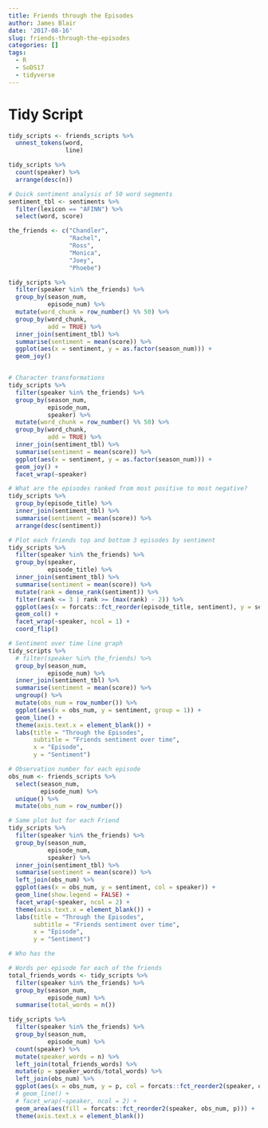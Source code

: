 ```yaml
---
title: Friends through the Episodes
author: James Blair
date: '2017-08-16'
slug: friends-through-the-episodes
categories: []
tags:
  - R
  - SoDS17
  - tidyverse
---
```


# Tidy Script
```r
tidy_scripts <- friends_scripts %>% 
  unnest_tokens(word,
                line)

tidy_scripts %>% 
  count(speaker) %>% 
  arrange(desc(n))

# Quick sentiment analysis of 50 word segments
sentiment_tbl <- sentiments %>% 
  filter(lexicon == "AFINN") %>% 
  select(word, score)

the_friends <- c("Chandler",
                 "Rachel",
                 "Ross",
                 "Monica",
                 "Joey",
                 "Phoebe")

tidy_scripts %>% 
  filter(speaker %in% the_friends) %>% 
  group_by(season_num,
           episode_num) %>% 
  mutate(word_chunk = row_number() %% 50) %>% 
  group_by(word_chunk, 
           add = TRUE) %>% 
  inner_join(sentiment_tbl) %>% 
  summarise(sentiment = mean(score)) %>% 
  ggplot(aes(x = sentiment, y = as.factor(season_num))) +
  geom_joy()


# Character transformations
tidy_scripts %>% 
  filter(speaker %in% the_friends) %>% 
  group_by(season_num,
           episode_num,
           speaker) %>% 
  mutate(word_chunk = row_number() %% 50) %>% 
  group_by(word_chunk, 
           add = TRUE) %>% 
  inner_join(sentiment_tbl) %>% 
  summarise(sentiment = mean(score)) %>% 
  ggplot(aes(x = sentiment, y = as.factor(season_num))) +
  geom_joy() +
  facet_wrap(~speaker)

# What are the episodes ranked from most positive to most negative?
tidy_scripts %>% 
  group_by(episode_title) %>% 
  inner_join(sentiment_tbl) %>% 
  summarise(sentiment = mean(score)) %>% 
  arrange(desc(sentiment))

# Plot each friends top and bottom 3 episodes by sentiment
tidy_scripts %>% 
  filter(speaker %in% the_friends) %>% 
  group_by(speaker,
           episode_title) %>% 
  inner_join(sentiment_tbl) %>% 
  summarise(sentiment = mean(score)) %>% 
  mutate(rank = dense_rank(sentiment)) %>% 
  filter(rank <= 3 | rank >= (max(rank) - 2)) %>% 
  ggplot(aes(x = forcats::fct_reorder(episode_title, sentiment), y = sentiment)) +
  geom_col() +
  facet_wrap(~speaker, ncol = 1) +
  coord_flip()

# Sentiment over time line graph
tidy_scripts %>% 
  # filter(speaker %in% the_friends) %>% 
  group_by(season_num,
           episode_num) %>% 
  inner_join(sentiment_tbl) %>% 
  summarise(sentiment = mean(score)) %>% 
  ungroup() %>% 
  mutate(obs_num = row_number()) %>% 
  ggplot(aes(x = obs_num, y = sentiment, group = 1)) +
  geom_line() +
  theme(axis.text.x = element_blank()) +
  labs(title = "Through the Episodes",
       subtitle = "Friends sentiment over time",
       x = "Episode",
       y = "Sentiment")

# Observation number for each episode
obs_num <- friends_scripts %>% 
  select(season_num,
         episode_num) %>% 
  unique() %>% 
  mutate(obs_num = row_number())

# Same plot but for each Friend
tidy_scripts %>% 
  filter(speaker %in% the_friends) %>%
  group_by(season_num,
           episode_num,
           speaker) %>% 
  inner_join(sentiment_tbl) %>% 
  summarise(sentiment = mean(score)) %>% 
  left_join(obs_num) %>% 
  ggplot(aes(x = obs_num, y = sentiment, col = speaker)) +
  geom_line(show.legend = FALSE) +
  facet_wrap(~speaker, ncol = 2) +
  theme(axis.text.x = element_blank()) +
  labs(title = "Through the Episodes",
       subtitle = "Friends sentiment over time",
       x = "Episode",
       y = "Sentiment")

# Who has the 

# Words per episode for each of the friends
total_friends_words <- tidy_scripts %>% 
  filter(speaker %in% the_friends) %>%
  group_by(season_num,
           episode_num) %>% 
  summarise(total_words = n())

tidy_scripts %>% 
  filter(speaker %in% the_friends) %>%
  group_by(season_num,
           episode_num) %>% 
  count(speaker) %>% 
  mutate(speaker_words = n) %>% 
  left_join(total_friends_words) %>% 
  mutate(p = speaker_words/total_words) %>% 
  left_join(obs_num) %>% 
  ggplot(aes(x = obs_num, y = p, col = forcats::fct_reorder2(speaker, obs_num, p))) +
  # geom_line() +
  # facet_wrap(~speaker, ncol = 2) +
  geom_area(aes(fill = forcats::fct_reorder2(speaker, obs_num, p))) +
  theme(axis.text.x = element_blank())
```
